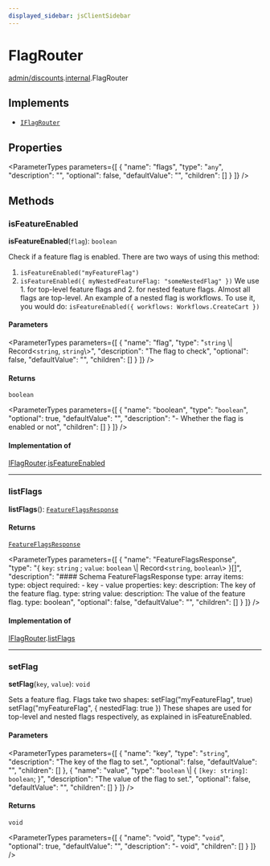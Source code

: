 ```yaml
---
displayed_sidebar: jsClientSidebar
---
```



# FlagRouter

[admin/discounts](../../modules/admin_discounts.mdx).[internal](../../admin_discounts/modules/admin_discounts.internal.mdx).FlagRouter

## Implements

- [`IFlagRouter`](../../FeatureFlagTypes/interfaces/admin_discounts.internal.internal-1.FeatureFlagTypes.IFlagRouter.mdx)

## Properties

<ParameterTypes parameters={[
  {
    "name": "flags",
    "type": "`any`",
    "description": "",
    "optional": false,
    "defaultValue": "",
    "children": []
  }
]} />

## Methods

### isFeatureEnabled

**isFeatureEnabled**(`flag`): `boolean`

Check if a feature flag is enabled.
There are two ways of using this method:
1. `isFeatureEnabled("myFeatureFlag")`
2. `isFeatureEnabled({ myNestedFeatureFlag: "someNestedFlag" })`
We use 1. for top-level feature flags and 2. for nested feature flags. Almost all flags are top-level.
An example of a nested flag is workflows. To use it, you would do:
`isFeatureEnabled({ workflows: Workflows.CreateCart })`

#### Parameters

<ParameterTypes parameters={[
  {
    "name": "flag",
    "type": "`string` \\| Record<`string`, `string`\\>",
    "description": "The flag to check",
    "optional": false,
    "defaultValue": "",
    "children": []
  }
]} />

#### Returns

`boolean`

<ParameterTypes parameters={[
  {
    "name": "boolean",
    "type": "`boolean`",
    "optional": true,
    "defaultValue": "",
    "description": "- Whether the flag is enabled or not",
    "children": []
  }
]} />

#### Implementation of

[IFlagRouter](../../FeatureFlagTypes/interfaces/admin_discounts.internal.internal-1.FeatureFlagTypes.IFlagRouter.mdx).[isFeatureEnabled](../../FeatureFlagTypes/interfaces/admin_discounts.internal.internal-1.FeatureFlagTypes.IFlagRouter.mdx#isfeatureenabled)

___

### listFlags

**listFlags**(): [`FeatureFlagsResponse`](../../internal-1/modules/admin_discounts.internal.internal-1.FeatureFlagTypes.mdx#featureflagsresponse)

#### Returns

[`FeatureFlagsResponse`](../../internal-1/modules/admin_discounts.internal.internal-1.FeatureFlagTypes.mdx#featureflagsresponse)

<ParameterTypes parameters={[
  {
    "name": "FeatureFlagsResponse",
    "type": "{ `key`: `string` ; `value`: `boolean` \\| Record<`string`, `boolean`\\>  }[]",
    "description": "#### Schema FeatureFlagsResponse type: array items: type: object required: - key - value properties: key: description: The key of the feature flag. type: string value: description: The value of the feature flag. type: boolean",
    "optional": false,
    "defaultValue": "",
    "children": []
  }
]} />

#### Implementation of

[IFlagRouter](../../FeatureFlagTypes/interfaces/admin_discounts.internal.internal-1.FeatureFlagTypes.IFlagRouter.mdx).[listFlags](../../FeatureFlagTypes/interfaces/admin_discounts.internal.internal-1.FeatureFlagTypes.IFlagRouter.mdx#listflags)

___

### setFlag

**setFlag**(`key`, `value`): `void`

Sets a feature flag.
Flags take two shapes:
setFlag("myFeatureFlag", true)
setFlag("myFeatureFlag", { nestedFlag: true })
These shapes are used for top-level and nested flags respectively, as explained in isFeatureEnabled.

#### Parameters

<ParameterTypes parameters={[
  {
    "name": "key",
    "type": "`string`",
    "description": "The key of the flag to set.",
    "optional": false,
    "defaultValue": "",
    "children": []
  },
  {
    "name": "value",
    "type": "`boolean` \\| { `[key: string]`: `boolean`;  }",
    "description": "The value of the flag to set.",
    "optional": false,
    "defaultValue": "",
    "children": []
  }
]} />

#### Returns

`void`

<ParameterTypes parameters={[
  {
    "name": "void",
    "type": "`void`",
    "optional": true,
    "defaultValue": "",
    "description": "- void",
    "children": []
  }
]} />
